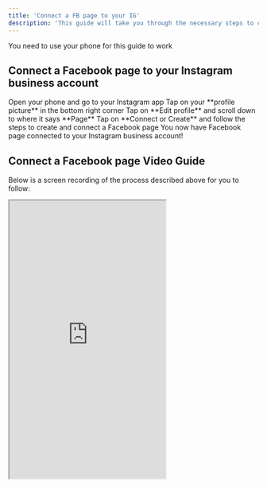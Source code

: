 ```yaml
---
title: 'Connect a FB page to your IG'
description: 'This guide will take you through the necessary steps to create and connect a Facebook page to your Instagram business account'
---
```


<Note>You need to use your phone for this guide to work</Note>

## Connect a Facebook page to your Instagram business account

<Steps>
  <Step title="Step One">
    Open your phone and go to your Instagram app 
  </Step>
  <Step title="Step Two">
    Tap on your **profile picture** in the bottom right corner
  </Step>
  <Step title="Step Three">
    Tap on **Edit profile** and scroll down to where it says **Page**
  </Step>
  <Step title="Step Four">
    Tap on **Connect or Create** and follow the steps to create and connect a Facebook page
  </Step>
  <Step title="Congratulation 🎉🎉🎉">
    You now have Facebook page connected to your Instagram business account!
  </Step>
</Steps>

## Connect a Facebook page Video Guide
Below is a screen recording of the process described above for you to follow:
<Frame>
  <iframe
    width="315"
    height="560"
    src="https://www.youtube.com/embed/bY_QVsO6uBM"
    title="YouTube video player"
    frameborder="1"
    allow="accelerometer; autoplay; clipboard-write; encrypted-media; gyroscope; picture-in-picture"
    allowfullscreen
></iframe>
</Frame>
